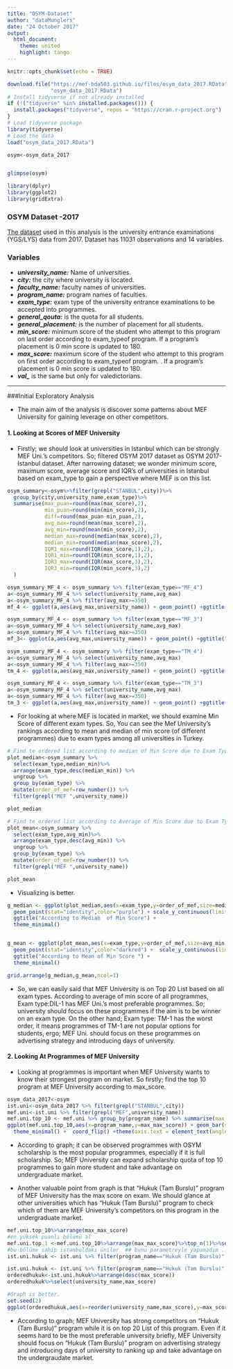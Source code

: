 ---
title: "OSYM-Dataset"
author: "dataMunglers"
date: "24 October 2017"
output:
  html_document:
    theme: united
    highlight: tango
---

```{r setup, include=FALSE}
knitr::opts_chunk$set(echo = TRUE)

```



```{r eval=TRUE,echo=FALSE,include=FALSE}



download.file("https://mef-bda503.github.io/files/osym_data_2017.RData", 
              "osym_data_2017.RData")
# Install tidyverse if not already installed
if (!("tidyverse" %in% installed.packages())) {
  install.packages("tidyverse", repos = "https://cran.r-project.org")
}
# Load tidyverse package
library(tidyverse)
# Load the data
load("osym_data_2017.RData")

osym<-osym_data_2017


glimpse(osym)

library(dplyr)
library(ggplot2)
library(gridExtra)
```
### OSYM Dataset -2017
[The dataset](https://mef-bda503.github.io/files/osym_data_2017.RData) used in this analysis is the university entrance examinations (YGS/LYS) data from 2017. Dataset has 11031 observations and 14 variables.

### Variables
+ ***university_name:*** Name of universities.
+ ***city:*** the city where university is located.
+ ***faculty_name:*** faculty names of universities.
+ ***program_name:*** program names of faculties.
+ ***exam_type:*** exam type of the university entrance examinations to be accepted into programmes.
+ ***general_qouta:*** is the quota for all students.
+ ***general_placement:***  is the number of placement for all students.
+ ***min_score:*** minimum score of the student who attempt to this program on last order according to exam_typeof program. If a program’s placement is 0 min score is updated to 180.
+ ***max_score:*** maximum score of the student who attempt to this program on first order according to exam_typeof program. . If a program’s placement is 0 min score is updated to 180.
+ ***val_*** is the same but only for valedictorians.

*************

###Initial Exploratory Analysis

  + The main aim of the analysis is discover some patterns about MEF University for gaining leverage on other competitors.

#### 1. Looking at Scores of MEF University

  + Firstly; we should look at universities in Istanbul which can be strongly MEF Uni.'s competitors. So; filtered OSYM 2017 dataset as OSYM 2017-Istanbul dataset. After narrowing dataset; we wonder minimum score, maximum score, average score and IQR's of universities in Istanbul based on exam_type to gain a perspective where MEF is on this list.
  
```{r message=FALSE,warning=FALSE}

osym_summary<-osym%>%filter(grepl("STANBUL",city))%>%
  group_by(city,university_name,exam_type)%>%
  summarise(max_puan=round(max(max_score),2),
            min_puan=round(min(min_score),2),
            diff=round(max_puan-min_puan,2),
            avg_max=round(mean(max_score),2),
            avg_min=round(mean(min_score),2),
            median_max=round(median(max_score),2),
            median_min=round(median(max_score),2),
            IQR1_max=round(IQR(max_score,1),2),
            IQR1_min=round(IQR(min_score,1),2),
            IQR3_max=round(IQR(max_score,3),2),
            IQR3_min=round(IQR(min_score,3),2)
  )

```

```{r eval=TRUE,echo=FALSE,include=FALSE}
osym_summary_MF_4 <- osym_summary %>% filter(exam_type=="MF_4")
a<-osym_summary_MF_4 %>% select(university_name,avg_max)
a<-osym_summary_MF_4 %>% filter(avg_max>=350)
mf_4 <- ggplot(a,aes(avg_max,university_name)) + geom_point() +ggtitle("MF-4")

osym_summary_MF_4 <- osym_summary %>% filter(exam_type=="MF_3")
a<-osym_summary_MF_4 %>% select(university_name,avg_max)
a<-osym_summary_MF_4 %>% filter(avg_max>=350)
mf_3<- ggplot(a,aes(avg_max,university_name)) + geom_point() +ggtitle("MEF-3")

osym_summary_MF_4 <- osym_summary %>% filter(exam_type=="TM_4")
a<-osym_summary_MF_4 %>% select(university_name,avg_max)
a<-osym_summary_MF_4 %>% filter(avg_max>=350)
tm_4 <- ggplot(a,aes(avg_max,university_name)) + geom_point() +ggtitle("TM-4")

osym_summary_MF_4 <- osym_summary %>% filter(exam_type=="TM_3")
a<-osym_summary_MF_4 %>% select(university_name,avg_max)
a<-osym_summary_MF_4 %>% filter(avg_max>=350)
tm_3 <- ggplot(a,aes(avg_max,university_name)) + geom_point() +ggtitle("TM-3")

```
 
+  For looking at where MEF is located in market, we should examine Min Score of different exam types. So, You can see the Mef University's rankings according to mean and median of min score (of different programmes) due to exam types among all universities in Turkey. 


```{r message=FALSE,warning=FALSE}
# Find te ordered list according to median of Min Score due to Exam Type
plot_median<-osym_summary %>% 
  select(exam_type,median_min)%>% 
  arrange(exam_type,desc(median_min)) %>% 
  ungroup %>% 
  group_by(exam_type) %>% 
  mutate(order_of_mef=row_number()) %>% 
  filter(grepl("MEF ",university_name))

plot_median

# Find te ordered list according to Average of Min Score due to Exam Type
plot_mean<-osym_summary %>% 
  select(exam_type,avg_min)%>% 
  arrange(exam_type,desc(avg_min)) %>% 
  ungroup %>% 
  group_by(exam_type) %>% 
  mutate(order_of_mef=row_number()) %>% 
  filter(grepl("MEF ",university_name))

plot_mean

```

+ Visualizing is better.

```{r message=FALSE,warning=FALSE}


g_median <- ggplot(plot_median,aes(x=exam_type,y=order_of_mef,size=median_min))+
  geom_point(stat="identity",color="purple") + scale_y_continuous(limits = c(0,20)) + xlab("Order of MEF") + ylab("Exam Type") + 
  ggtitle("According to Median  of Min Score") +
  theme_minimal()


g_mean <- ggplot(plot_mean,aes(x=exam_type,y=order_of_mef,size=avg_min))+
  geom_point(stat="identity",color="darkred") +  scale_y_continuous(limits = c(0,20)) + xlab("Order of MEF") + ylab("Exam Type") +
  ggtitle("According to Mean of Min Score ") +
  theme_minimal()

grid.arrange(g_median,g_mean,ncol=1)

```

 + So, we can easily said that MEF University is on Top 20 List based on all exam types. According to average of min score of all programmes, Exam type:DIL-1 has MEF Uni.'s most preferable programmes. So; university should focus on these programmes if the aim is to be winner on an exam type. On the other hand; Exam type: TM-1 has the worst order, it means programmes of TM-1 are not popular options for students, ergo; MEF Uni. should focus on these programmes on advertising strategy and introducing days of university.

#### 2. Looking At Programmes of MEF University

 + Looking at programmes is important when MEF University wants to know their strongest program on market. So firstly; find the top 10 program at MEF University according to max_score. 

```{r message=FALSE,warning=FALSE}
osym_data_2017<-osym
ist.uni<-osym_data_2017 %>% filter(grepl("STANBUL",city))
mef.uni<-ist.uni %>% filter(grepl("MEF",university_name))
mef.uni.top_10 <- mef.uni %>% group_by(program_name) %>% summarise(max_max_score=max(max_score)) %>% top_n(10)
ggplot(mef.uni.top_10,aes(x=program_name,y=max_max_score)) + geom_bar(stat="identity",fill="tomato",width = 0.9) +scale_y_continuous(limits = c(0,500))+
  theme_minimal() +  coord_flip() +theme(axis.text = element_text(angle = 15)) + xlab("Programmes") + ylab("Max Score") + ggtitle("MEF UNIVERSITY TOP 10 PROGRAM")

```

 + According to graph; it can be observed programmes with OSYM scholarship is the most popular programmes, especially if it is full scholarship. So; MEF University can expand scholarship quota of top 10 programmes to gain more student and take advantage on undergraduate market.
 
+ Another valuable point from graph is that "Hukuk (Tam Burslu)" program of MEF University has the max score on exam. We should glance at other universities which has "Hukuk (Tam Burslu)" program to check which of them are MEF University's competitors on this program in the undergraduate market.



```{r,echo=FALSE,results="hide",include=FALSE}
mef.uni.top_10%>%arrange(max_max_score)
#en yüksek puanlı bölümü al
mef.uni.top.1 <-mef.uni.top_10%>%arrange(max_max_score)%>%top_n(1)%>%select(program_name)
#bu bölüme sahip istanbuldaki üniler  ## bunu parametreyle yapamadım ... :( filter'a parametre verme.?
ist.uni.hukuk <- ist.uni %>% filter(program_name=="Hukuk (Tam Burslu)")
```


```{r message=FALSE,warning=FALSE}
ist.uni.hukuk <- ist.uni %>% filter(program_name=="Hukuk (Tam Burslu)")
orderedhukuk<-ist.uni.hukuk%>%arrange(desc(max_score))
orderedhukuk%>%select(university_name,max_score)

#Graph is better. 
set.seed(2)
ggplot(orderedhukuk,aes(x=reorder(university_name,max_score),y=max_score,label=max_score)) + geom_bar(stat="identity",fill="darkblue",width = 0.6)  +  coord_flip() + theme_minimal()   +  scale_y_continuous(limits = c(0,600)) + xlab("Max Score") + ylab("University") + ggtitle("Hukuk (Tam Burslu) Program In Universities") 

```


+ According to graph; MEF University has strong competitors on "Hukuk (Tam Burslu)" program while it is on top 20 List of this program. Even if it seems hard to be the most preferable university briefly, MEF University should focus on "Hukuk (Tam Burslu)" program on advertising strategy and introducing days of university to ranking up and take advantage on the undergraudate market.
